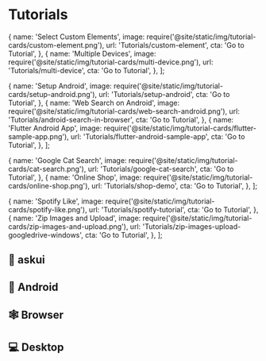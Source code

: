 # Tutorials

  {
    name: 'Select Custom Elements',
    image: require('@site/static/img/tutorial-cards/custom-element.png'),
    url: 'Tutorials/custom-element',
    cta: 'Go to Tutorial',
  },
  {
    name: 'Multiple Devices',
    image: require('@site/static/img/tutorial-cards/multi-device.png'),
    url: 'Tutorials/multi-device',
    cta: 'Go to Tutorial',
  },
];

  {
    name: 'Setup Android',
    image: require('@site/static/img/tutorial-cards/setup-android.png'),
    url: 'Tutorials/setup-android',
    cta: 'Go to Tutorial',
  },
  {
    name: 'Web Search on Android',
    image: require('@site/static/img/tutorial-cards/web-search-android.png'),
    url: 'Tutorials/android-search-in-browser',
    cta: 'Go to Tutorial',
  },
  {
    name: 'Flutter Android App',
    image: require('@site/static/img/tutorial-cards/flutter-sample-app.png'),
    url: 'Tutorials/flutter-android-sample-app',
    cta: 'Go to Tutorial',
  },
];

  {
    name: 'Google Cat Search',
    image: require('@site/static/img/tutorial-cards/cat-search.png'),
    url: 'Tutorials/google-cat-search',
    cta: 'Go to Tutorial',
  },
  {
    name: 'Online Shop',
    image: require('@site/static/img/tutorial-cards/online-shop.png'),
    url: 'Tutorials/shop-demo',
    cta: 'Go to Tutorial',
  },
];

  {
    name: 'Spotify Like',
    image: require('@site/static/img/tutorial-cards/spotify-like.png'),
    url: 'Tutorials/spotify-tutorial',
    cta: 'Go to Tutorial',
  },
  {
    name: 'Zip Images and Upload',
    image: require('@site/static/img/tutorial-cards/zip-images-and-upload.png'),
    url: 'Tutorials/zip-images-upload-googledrive-windows',
    cta: 'Go to Tutorial',
  },
];


## 🔧 askui
<TutorialCardsRows row={askuiRow}/>

## 🤖 Android
<TutorialCardsRows row={androidRow}/>

## 🕸️ Browser
<TutorialCardsRows row={webRow}/>

## 💻 Desktop
<TutorialCardsRows row={desktopRow}/>
